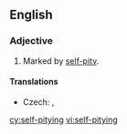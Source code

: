 ==English==

===Adjective===
{{en-adj|head=[[self]]-[[pitying]]}}

# Marked by [[self-pity]].

====Translations====
{{trans-top|marked by self-pity}}
* Czech: {{t|cs|sebelítostivý|m}}, {{t|cs|bolestínský|m}}
{{trans-mid}}
{{trans-bottom}}

[[cy:self-pitying]]
[[vi:self-pitying]]